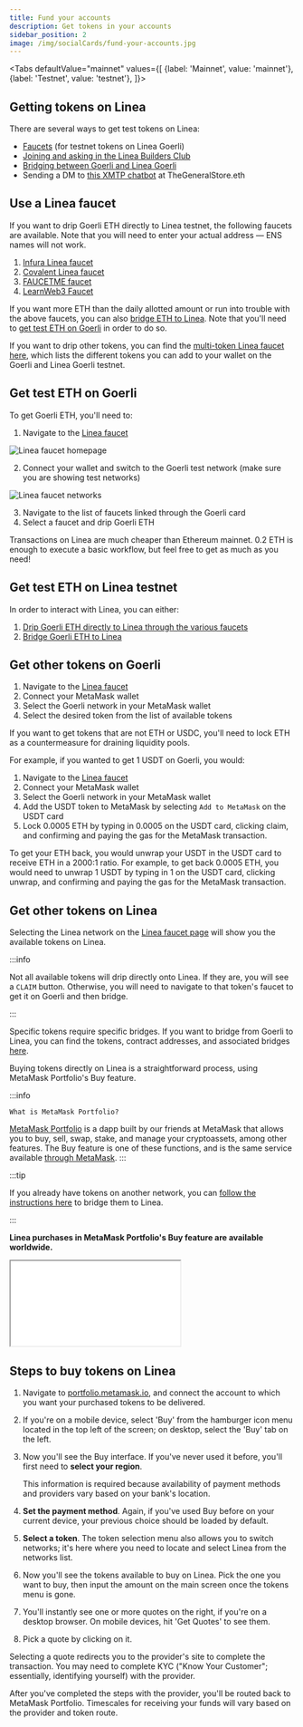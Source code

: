 ```yaml
---
title: Fund your accounts
description: Get tokens in your accounts
sidebar_position: 2
image: /img/socialCards/fund-your-accounts.jpg
---
```



<Tabs
  defaultValue="mainnet"
  values={[
    {label: 'Mainnet', value: 'mainnet'},
    {label: 'Testnet', value: 'testnet'},
  ]}>
  
  <TabItem value="testnet">
    
## Getting tokens on Linea

There are several ways to get test tokens on Linea:

- [Faucets](#use-a-linea-faucet) (for testnet tokens on Linea Goerli)
- [Joining and asking in the Linea Builders Club](https://linea.deform.cc/linea-builders-club)
- [Bridging between Goerli and Linea Goerli](./bridges-of-linea/index.mdx)
- Sending a DM to [this XMTP chatbot](https://converse.xyz/dm/0x96561c772533d32da71d240820a2fbf6883cf96a) at TheGeneralStore.eth

## Use a Linea faucet

If you want to drip Goerli ETH directly to Linea testnet, the following faucets are available. Note that you will need to enter your actual address — ENS names will not work.

1. [Infura Linea faucet](https://infura.io/faucet/linea)
2. [Covalent Linea faucet](https://www.covalenthq.com/faucet/)
3. [FAUCETME faucet](https://linea.faucetme.pro/)
4. [LearnWeb3 Faucet](https://learnweb3.io/faucets/linea_goerli)

If you want more ETH than the daily allotted amount or run into trouble with the above faucets, you can also [bridge ETH to Linea](/use-mainnet/bridges-of-linea/how-to-bridge-eth). Note that you'll need to [get test ETH on Goerli](#get-test-eth-on-goerli) in order to do so.

If you want to drip other tokens, you can find the [multi-token Linea faucet here](https://faucet.goerli.linea.build/), which lists the different tokens you can add to your wallet on the Goerli and Linea Goerli testnet.

## Get test ETH on Goerli

To get Goerli ETH, you'll need to:

1. Navigate to the [Linea faucet](https://faucet.goerli.linea.build/)

<div class="center-container">
  <div class="img-large">
    <img
      src="/img/article_images/Use_Linea/Fund_your_accounts/Linea_faucet_landing_page.png"
      alt="Linea faucet homepage"
    />
  </div>
</div>

2. Connect your wallet and switch to the Goerli test network (make sure you are showing test networks)

<div class="center-container">
  <div class="img-large">
    <img
      src="/img/article_images/Use_Linea/Fund_your_accounts/Linea_faucet_available_tokens_testnet.png"
      alt="Linea faucet networks"
    />
  </div>
</div>

3. Navigate to the list of faucets linked through the Goerli card
1. Select a faucet and drip Goerli ETH

Transactions on Linea are much cheaper than Ethereum mainnet. 0.2 ETH is enough to execute a basic workflow, but feel free to get as much as you need!

## Get test ETH on Linea testnet

In order to interact with Linea, you can either:

1. [Drip Goerli ETH directly to Linea through the various faucets](#use-a-linea-faucet)
1. [Bridge Goerli ETH to Linea](/use-mainnet/bridges-of-linea/how-to-bridge-eth)

## Get other tokens on Goerli

1. Navigate to the [Linea faucet](https://faucet.goerli.linea.build/)
1. Connect your MetaMask wallet
1. Select the Goerli network in your MetaMask wallet
1. Select the desired token from the list of available tokens

If you want to get tokens that are not ETH or USDC, you'll need to lock ETH as a countermeasure for draining liquidity pools.

For example, if you wanted to get 1 USDT on Goerli, you would:

1. Navigate to the [Linea faucet](https://faucet.goerli.linea.build/)
1. Connect your MetaMask wallet
1. Select the Goerli network in your MetaMask wallet
1. Add the USDT token to MetaMask by selecting `Add to MetaMask` on the USDT card
1. Lock 0.0005 ETH by typing in 0.0005 on the USDT card, clicking claim, and confirming and paying the gas for the MetaMask transaction.

To get your ETH back, you would unwrap your USDT in the USDT card to receive ETH in a 2000:1 ratio. For example, to get back 0.0005 ETH, you would need to unwrap 1 USDT by typing in 1 on the USDT card, clicking unwrap, and confirming and paying the gas for the MetaMask transaction.

## Get other tokens on Linea

Selecting the Linea network on the [Linea faucet page](https://faucet.goerli.linea.build/) will show you the available tokens on Linea.

:::info


Not all available tokens will drip directly onto Linea. If they are, you will see a `CLAIM` button. Otherwise, you will need to navigate to that token's faucet to get it on Goerli and then bridge.

:::

Specific tokens require specific bridges. If you want to bridge from Goerli to Linea, you can find the tokens, contract addresses, and associated bridges [here](./info-contracts.mdx#token-contract-addresses-and-bridges).

  </TabItem>
  
  <TabItem value="mainnet">
  Buying tokens directly on Linea is a straightforward process, using MetaMask Portfolio's Buy feature. 
  
  :::info

    What is MetaMask Portfolio?

[MetaMask Portfolio](https://portfolio.metamask.io/) is a dapp built by our friends at MetaMask that allows you to buy, sell, swap, stake, and manage your cryptoassets, among other features. The Buy feature is one of these functions, and is the same service available [through MetaMask](https://support.metamask.io/hc/articles/360058239311). 
  ::: 

:::tip 

If you already have tokens on another network, you can [follow the instructions here](./bridges-of-linea/bridging-non-dev.mdx) to bridge them to Linea. 

::: 

**Linea purchases in MetaMask Portfolio's Buy feature are available worldwide.**

<div class="center-container">
  <div class="video-container">
    <iframe
      class="video-iframe"
      src="//www.youtube.com/embed/BOPDw348-zg"
      title="TITLE"
      allow="accelerometer; autoplay; clipboard-write; encrypted-media; gyroscope; picture-in-picture; web-share"
      allowFullScreen></iframe>
  </div>
</div>

## Steps to buy tokens on Linea

1. Navigate to [portfolio.metamask.io](https://portfolio.metamask.io), and connect the account to which you want your purchased tokens to be delivered.
2. If you're on a mobile device, select 'Buy' from the hamburger icon menu located in the top left of the screen; on desktop, select the 'Buy' tab on the left.
3. Now you'll see the Buy interface. If you've never used it before, you'll first need to **select your region**.

   This information is required because availability of payment methods and providers vary based on your bank's location.

4. **Set the payment method**. Again, if you've used Buy before on your current device, your previous choice should be loaded by default.

5. **Select a token**. The token selection menu also allows you to switch networks; it's here where you need to locate and select Linea from the networks list.

6. Now you'll see the tokens available to buy on Linea. Pick the one you want to buy, then input the amount on the main screen once the tokens menu is gone.

7. You'll instantly see one or more quotes on the right, if you're on a desktop browser. On mobile devices, hit 'Get Quotes' to see them.
8. Pick a quote by clicking on it.

Selecting a quote redirects you to the provider's site to complete the transaction. You may need to complete KYC ("Know Your Customer"; essentially, identifying yourself) with the provider.

After you've completed the steps with the provider, you'll be routed back to MetaMask Portfolio. Timescales for receiving your funds will vary based on the provider and token route.

</TabItem>
</Tabs>

